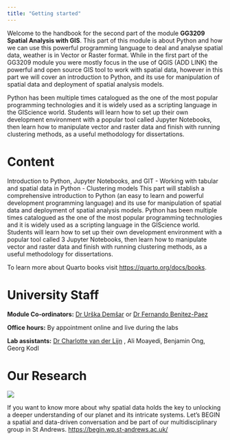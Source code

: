 ```yaml
---
title: "Getting started"
---
```


Welcome to the handbook for the second part of the module **GG3209 Spatial Analysis with GIS**. This part of this module is about Python and how we can use this powerful programming language to deal and analyse spatial data, weather is in Vector or Raster format. While in the first part of the GG3209 module you were mostly focus in the use of QGIS (ADD LINK) the powerful and open source GIS tool to work with spatial data, however in this part we will cover an introduction to Python, and its use for manipulation of spatial data and deployment of spatial analysis models. 

Python has been multiple times catalogued as the one of the most popular programming technologies and it is widely used as a scripting language in the GIScience world. Students will learn how to set up their own development environment with a popular tool called Jupyter Notebooks, then learn how to manipulate vector and raster data and finish with running clustering methods, as a useful methodology for dissertations.  

# Content

Introduction to Python, Jupyter Notebooks, and GIT 
- Working with tabular and spatial data in Python 
- Clustering models 
This part will stablish a comprehensive introduction to Python (an easy to learn and powerful 
development programming language) and its use for manipulation of spatial data and deployment of 
spatial analysis models. Python has been multiple times catalogued as the one of the most popular 
programming technologies and it is widely used as a scripting language in the GIScience world. 
Students will learn how to set up their own development environment with a popular tool called 
3 
Jupyter Notebooks, then learn how to manipulate vector and raster data and finish with running 
clustering methods, as a useful methodology for dissertations. 

To learn more about Quarto books visit <https://quarto.org/docs/books>.


# University Staff

**Module Co-ordinators:**
[Dr Urška Demšar](https://www.st-andrews.ac.uk/geography-sustainable-development/people/ud2/) or [Dr Fernando Benitez-Paez](https://www.st-andrews.ac.uk/geography-sustainable-development/people/mfbp1)


**Office hours:** By appointment online and live during the labs

**Lab assistants:** 
[Dr Charlotte van der Lijn](https://www.st-andrews.ac.uk/geography-sustainable-development/people/cjcvdl1/) , Ali Moayedi, Benjamin Ong, Georg Kodl 

# Our Research

::: {layout="[[30,80]]" layout-valign="bottom"}

![](img/begin_logo.png)

If you want to know more about why spatial data holds the key to unlocking a deeper understanding of our planet and its intricate systems. Let's BEGIN a spatial and data-driven conversation and be part of our multidisciplinary group in St Andrews. <https://begin.wp.st-andrews.ac.uk/>

:::





